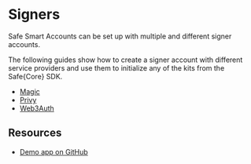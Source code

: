 # Signers

Safe Smart Accounts can be set up with multiple and different signer accounts.

The following guides show how to create a signer account with different service providers and use them to initialize any of the kits from the Safe\{Core\} SDK.

- [Magic](./signers/magic.mdx)
- [Privy](./signers/privy.mdx)
- [Web3Auth](./signers/web3auth.mdx)

## Resources

- [Demo app on GitHub](https://github.com/5afe/safe-signers)
